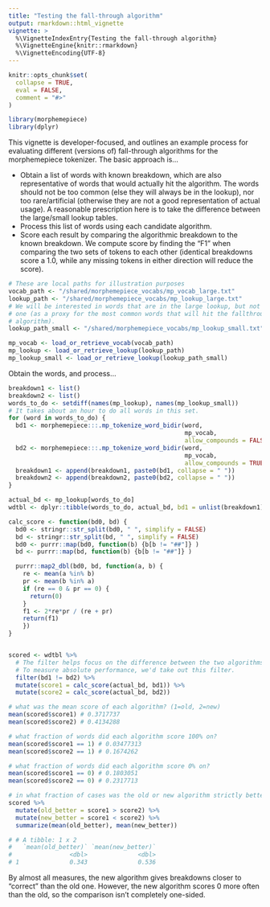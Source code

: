 ```yaml
---
title: "Testing the fall-through algorithm"
output: rmarkdown::html_vignette
vignette: >
  %\VignetteIndexEntry{Testing the fall-through algorithm}
  %\VignetteEngine{knitr::rmarkdown}
  %\VignetteEncoding{UTF-8}
---
```


```r
knitr::opts_chunk$set(
  collapse = TRUE,
  eval = FALSE,
  comment = "#>"
)
```

```r
library(morphemepiece)
library(dplyr)
```

This vignette is developer-focused, and outlines an example process for 
evaluating different (versions of) fall-through algorithms for the
morphemepiece tokenizer. The basic approach is...

- Obtain a list of words with known breakdown, which are also representative of 
  words that would actually hit the algorithm. The words should not be too 
  common (else they will always be in the lookup), nor too rare/artificial
  (otherwise they are not a good representation of actual usage). A reasonable
  prescription here is to take the difference between the large/small lookup
  tables.
- Process this list of words using each candidate algorithm.
- Score each result by comparing the algorithmic breakdown to the known
  breakdown. We compute score by finding the "F1" when comparing the two sets
  of tokens to each other (identical breakdowns score a 1.0, while any missing
  tokens in either direction will reduce the score).

```r
# These are local paths for illustration purposes
vocab_path <- "/shared/morphemepiece_vocabs/mp_vocab_large.txt"
lookup_path <- "/shared/morphemepiece_vocabs/mp_lookup_large.txt"
# We will be interested in words that are in the large lookup, but not the small
# one (as a proxy for the most common words that will hit the fallthrough
# algorithm).
lookup_path_small <- "/shared/morphemepiece_vocabs/mp_lookup_small.txt"

mp_vocab <- load_or_retrieve_vocab(vocab_path)
mp_lookup <- load_or_retrieve_lookup(lookup_path)
mp_lookup_small <- load_or_retrieve_lookup(lookup_path_small)

```

Obtain the words, and process...

```r
breakdown1 <- list()
breakdown2 <- list()
words_to_do <- setdiff(names(mp_lookup), names(mp_lookup_small))
# It takes about an hour to do all words in this set.
for (word in words_to_do) {
  bd1 <- morphemepiece:::.mp_tokenize_word_bidir(word, 
                                                 mp_vocab, 
                                                 allow_compounds = FALSE)
  bd2 <- morphemepiece:::.mp_tokenize_word_bidir(word, 
                                                 mp_vocab, 
                                                 allow_compounds = TRUE)
  breakdown1 <- append(breakdown1, paste0(bd1, collapse = " "))
  breakdown2 <- append(breakdown2, paste0(bd2, collapse = " "))
}

actual_bd <- mp_lookup[words_to_do]
wdtbl <- dplyr::tibble(words_to_do, actual_bd, bd1 = unlist(breakdown1), bd2 = unlist(breakdown2))

calc_score <- function(bd0, bd) {
  bd0 <- stringr::str_split(bd0, " ", simplify = FALSE)
  bd <- stringr::str_split(bd, " ", simplify = FALSE)
  bd0 <- purrr::map(bd0, function(b) {b[b != "##"]} )
  bd <- purrr::map(bd, function(b) {b[b != "##"]} )

  purrr::map2_dbl(bd0, bd, function(a, b) {
    re <- mean(a %in% b)
    pr <- mean(b %in% a)
    if (re == 0 & pr == 0) {
      return(0)
    }
    f1 <- 2*re*pr / (re + pr)
    return(f1)
    })
}


scored <- wdtbl %>% 
  # The filter helps focus on the difference between the two algorithms.
  # To measure absolute performance, we'd take out this filter.
  filter(bd1 != bd2) %>% 
  mutate(score1 = calc_score(actual_bd, bd1)) %>% 
  mutate(score2 = calc_score(actual_bd, bd2))

# what was the mean score of each algorithm? (1=old, 2=new)
mean(scored$score1) # 0.3717737
mean(scored$score2) # 0.4134288

# what fraction of words did each algorithm score 100% on?
mean(scored$score1 == 1) # 0.03477313
mean(scored$score2 == 1) # 0.1674262

# what fraction of words did each algorithm score 0% on?
mean(scored$score1 == 0) # 0.1803051
mean(scored$score2 == 0) # 0.2317713

# in what fraction of cases was the old or new algorithm strictly better?
scored %>% 
  mutate(old_better = score1 > score2) %>% 
  mutate(new_better = score1 < score2) %>% 
  summarize(mean(old_better), mean(new_better))

# # A tibble: 1 x 2
#   `mean(old_better)` `mean(new_better)`
#                <dbl>              <dbl>
# 1              0.343              0.536

```

By almost all measures, the new algorithm gives breakdowns closer to "correct"
than the old one. However, the new algorithm scores 0 more often than the old,
so the comparison isn't completely one-sided.
